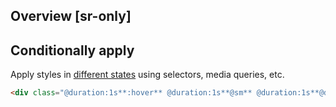 ## Overview [sr-only]
<Overview/>

## Conditionally apply
Apply styles in [different states](/docs/states-and-queries) using selectors, media queries, etc.
```html
<div class="@duration:1s**:hover** @duration:1s**@sm** @duration:1s**@dark** @duration:1s**@print**">…</div>
```

